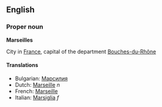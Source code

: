 ==English==
===Proper noun===
'''Marseilles'''

City in [[France]], capital of the department [[Bouches-du-Rhône]]

====Translations====

*Bulgarian: [[Марсилия]]
*Dutch: [[Marseille]] ''n''
*French: [[Marseille]]
*Italian: [[Marsiglia]] ''f''